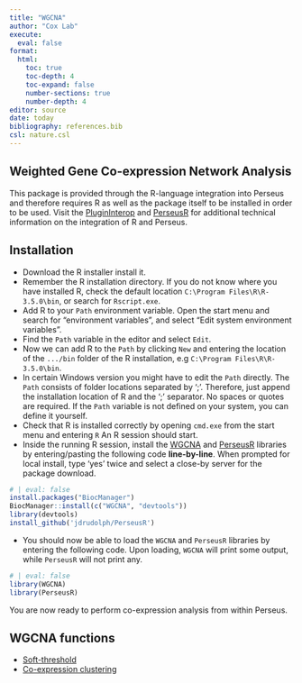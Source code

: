 ```yaml
---
title: "WGCNA"
author: "Cox Lab"
execute: 
  eval: false
format: 
  html:
    toc: true
    toc-depth: 4
    toc-expand: false
    number-sections: true
    number-depth: 4
editor: source
date: today
bibliography: references.bib
csl: nature.csl
---
```


## Weighted Gene Co-expression Network Analysis

This package is provided through the R-language integration into Perseus and therefore requires R as well as the package itself to be installed in order to be used. Visit the [PluginInterop](https://github.com/jdrudolph/PluginInterop) and [PerseusR](https://github.com/jdrudolph/PerseusR) for additional technical information on the integration of R and Perseus.

## Installation

  * Download the R installer install it.
  * Remember the R installation directory. If you do not know where you have installed R, check the default location `C:\Program Files\R\R-3.5.0\bin`, or search for `Rscript.exe`.
  * Add R to your `Path` environment variable. Open the start menu and search for "environment variables", and select "Edit system environment variables".
  * Find the `Path` variable in the editor and select `Edit`.
  * Now we can add R to the `Path` by clicking `New` and entering the location of the `.../bin` folder of the R installation, e.g `C:\Program Files\R\R-3.5.0\bin`.
  * In certain Windows version you might have to edit the `Path` directly. The `Path` consists of folder locations separated by ‘;’. Therefore, just append the installation location of R and the ‘;’ separator. No spaces or quotes are required. If the `Path` variable is not defined on your system, you can define it yourself.
  * Check that R is installed correctly by opening `cmd.exe` from the start menu and entering `R` An R session should start.
  * Inside the running R session, install the [WGCNA](https://cran.r-project.org/web/packages/WGCNA/index.html) and [PerseusR](https://github.com/jdrudolph/PerseusR) libraries by entering/pasting the following code **line-by-line**. 
  When prompted for local install, type ‘yes’ twice and select a close-by server for the package download. 
```r
# | eval: false
install.packages("BiocManager")
BiocManager::install(c("WGCNA", "devtools"))
library(devtools)
install_github('jdrudolph/PerseusR')
```
  * You should now be able to load the `WGCNA` and `PerseusR` libraries by entering the following code. Upon loading, `WGCNA` will print some output, while `PerseusR` will not print any.
```r
# | eval: false
library(WGCNA)
library(PerseusR)
```

You are now ready to perform co-expression analysis from within Perseus.

## WGCNA functions

* [Soft-threshold](softthreshold.html)
* [Co-expression clustering](coexpressionclustering.html)
